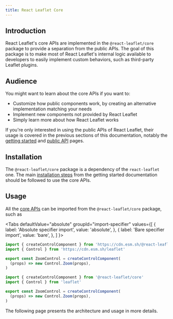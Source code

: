 ```yaml
---
title: React Leaflet Core
---
```



## Introduction

React Leaflet's core APIs are implemented in the `@react-leaflet/core` package to provide a separation from the public APIs.
The goal of this package is to make most of React Leaflet's internal logic available to developers to easily implement custom behaviors, such as third-party Leaflet plugins.

## Audience

You might want to learn about the core APIs if you want to:

- Customize how public components work, by creating an alternative implementation matching your needs
- Implement new components not provided by React Leaflet
- Simply learn more about how React Leaflet works

If you're only interested in using the public APIs of React Leaflet, their usage is covered in the previous sections of this documentation, notably the [getting started](start-introduction.md) and [public API](api-map.mdx) pages.

## Installation

The `@react-leaflet/core` package is a dependency of the `react-leaflet` one. The main [installation steps](start-installation.mdx) from the getting started documentation should be followed to use the core APIs.

## Usage

All the [core APIs](core-api.mdx) can be imported from the `@react-leaflet/core` package, such as

<Tabs
defaultValue="absolute"
groupId="import-specifier"
values={[
{ label: 'Absolute specifier import', value: 'absolute', },
{ label: 'Bare specifier import', value: 'bare', },
]
}>
<TabItem value="absolute">

```js
import { createControlComponent } from 'https://cdn.esm.sh/@react-leaflet/core'
import { Control } from 'https://cdn.esm.sh/leaflet'

export const ZoomControl = createControlComponent(
  (props) => new Control.Zoom(props),
)
```

</TabItem>
<TabItem value="bare">

```js
import { createControlComponent } from '@react-leaflet/core'
import { Control } from 'leaflet'

export const ZoomControl = createControlComponent(
  (props) => new Control.Zoom(props),
)
```

</TabItem>
</Tabs>

The following page presents the architecture and usage in more details.
